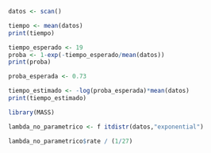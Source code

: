 
```r
datos <- scan()
```

```r
tiempo <- mean(datos)
print(tiempo)
```

```r
tiempo_esperado <- 19
proba <- 1-exp(-tiempo_esperado/mean(datos))
print(proba)
```

```r
proba_esperada <- 0.73

tiempo_estimado <- -log(proba_esperada)*mean(datos)
print(tiempo_estimado)
```

```r
library(MASS)

lambda_no_parametrico <- f itdistr(datos,"exponential")

lambda_no_parametrico$rate / (1/27)
```
